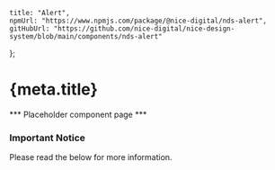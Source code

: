 
	title: "Alert",
	npmUrl: "https://www.npmjs.com/package/@nice-digital/nds-alert",
	gitHubUrl: "https://github.com/nice-digital/nice-design-system/blob/main/components/nds-alert"
};

# {meta.title}

*** Placeholder component page ***

<Alert type="caution">
	<h3>Important Notice</h3>
	<p>Please read the below for more information.</p>
</Alert>

